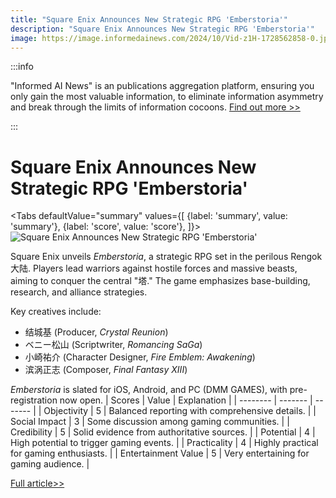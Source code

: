 ```yaml
---
title: "Square Enix Announces New Strategic RPG 'Emberstoria'"
description: "Square Enix Announces New Strategic RPG 'Emberstoria'"
image: https://image.informedainews.com/2024/10/Vid-z1H-1728562858-0.jpg
---
```



:::info

"Informed AI News" is an publications aggregation platform, ensuring you only gain the most valuable information, to eliminate information asymmetry and break through the limits of information cocoons.  [Find out more >>](/)

:::

# Square Enix Announces New Strategic RPG 'Emberstoria'


<Tabs
	defaultValue="summary"
	values={[
	{label: 'summary', value: 'summary'},
	{label: 'score', value: 'score'},
]}>
<TabItem value="summary">
<img
  src="https://image.informedainews.com/2024/10/Vid-z1H-1728562858-0.jpg"
  alt="Square Enix Announces New Strategic RPG 'Emberstoria'"
/>



Square Enix unveils *Emberstoria*, a strategic RPG set in the perilous Rengok大陆. Players lead warriors against hostile forces and massive beasts, aiming to conquer the central "塔." The game emphasizes base-building, research, and alliance strategies.

Key creatives include:
- 结城基 (Producer, *Crystal Reunion*)
- ベニー松山 (Scriptwriter, *Romancing SaGa*)
- 小崎祐介 (Character Designer, *Fire Emblem: Awakening*)
- 滨涡正志 (Composer, *Final Fantasy XIII*)

*Emberstoria* is slated for iOS, Android, and PC (DMM GAMES), with pre-registration now open.
</TabItem>
<TabItem value="score">
	| Scores     | Value   | Explanation |
	| -------- | ------- | ------- |
	| Objectivity  | 5    | Balanced reporting with comprehensive details.    |
	| Social Impact | 3     | Some discussion among gaming communities.    |
	| Credibility    | 5    | Solid evidence from authoritative sources.    |
	| Potential    | 4    | High potential to trigger gaming events.    |
	| Practicality    | 4    | Highly practical for gaming enthusiasts.    |
	| Entertainment Value    | 5    | Very entertaining for gaming audience.    |
</TabItem>
</Tabs>

[Full article>>](https://www.gcores.com/articles/189264)
